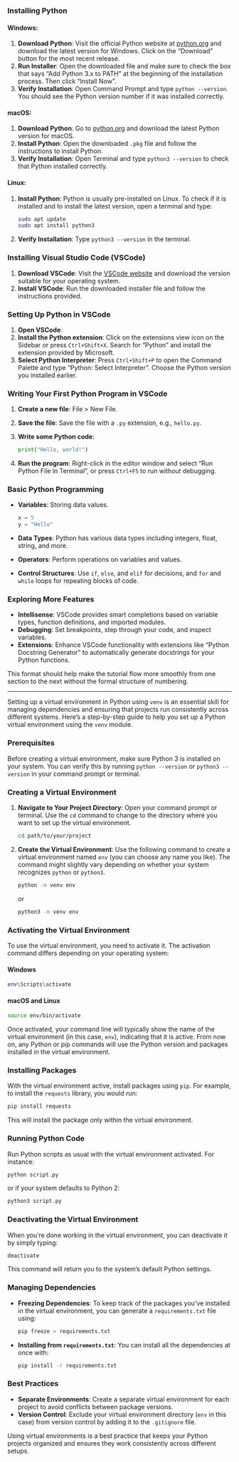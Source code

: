 ### Installing Python

#### Windows:
1. **Download Python**: Visit the official Python website at [python.org](https://www.python.org/downloads/) and download the latest version for Windows. Click on the "Download" button for the most recent release.
2. **Run Installer**: Open the downloaded file and make sure to check the box that says "Add Python 3.x to PATH" at the beginning of the installation process. Then click "Install Now".
3. **Verify Installation**: Open Command Prompt and type `python --version`. You should see the Python version number if it was installed correctly.

#### macOS:
1. **Download Python**: Go to [python.org](https://www.python.org/downloads/) and download the latest Python version for macOS.
2. **Install Python**: Open the downloaded `.pkg` file and follow the instructions to install Python.
3. **Verify Installation**: Open Terminal and type `python3 --version` to check that Python installed correctly.

#### Linux:
1. **Install Python**: Python is usually pre-installed on Linux. To check if it is installed and to install the latest version, open a terminal and type:
   ```bash
   sudo apt update
   sudo apt install python3
   ```
2. **Verify Installation**: Type `python3 --version` in the terminal.

### Installing Visual Studio Code (VSCode)
1. **Download VSCode**: Visit the [VSCode website](https://code.visualstudio.com/) and download the version suitable for your operating system.
2. **Install VSCode**: Run the downloaded installer file and follow the instructions provided.

### Setting Up Python in VSCode
1. **Open VSCode**.
2. **Install the Python extension**: Click on the extensions view icon on the Sidebar or press `Ctrl+Shift+X`. Search for "Python" and install the extension provided by Microsoft.
3. **Select Python Interpreter**: Press `Ctrl+Shift+P` to open the Command Palette and type "Python: Select Interpreter". Choose the Python version you installed earlier.

### Writing Your First Python Program in VSCode
1. **Create a new file**: File > New File.
2. **Save the file**: Save the file with a `.py` extension, e.g., `hello.py`.
3. **Write some Python code**:
   ```python
   print("Hello, world!")
   ```
4. **Run the program**: Right-click in the editor window and select "Run Python File in Terminal", or press `Ctrl+F5` to run without debugging.

### Basic Python Programming
- **Variables**: Storing data values.
  ```python
  x = 5
  y = "Hello"
  ```
- **Data Types**: Python has various data types including integers, float, string, and more.
- **Operators**: Perform operations on variables and values.
- **Control Structures**: Use `if`, `else`, and `elif` for decisions, and `for` and `while` loops for repeating blocks of code.

### Exploring More Features
- **Intellisense**: VSCode provides smart completions based on variable types, function definitions, and imported modules.
- **Debugging**: Set breakpoints, step through your code, and inspect variables.
- **Extensions**: Enhance VSCode functionality with extensions like "Python Docstring Generator" to automatically generate docstrings for your Python functions.

This format should help make the tutorial flow more smoothly from one section to the next without the formal structure of numbering.

---

Setting up a virtual environment in Python using `venv` is an essential skill for managing dependencies and ensuring that projects run consistently across different systems. Here’s a step-by-step guide to help you set up a Python virtual environment using the `venv` module.

### Prerequisites
Before creating a virtual environment, make sure Python 3 is installed on your system. You can verify this by running `python --version` or `python3 --version` in your command prompt or terminal.

### Creating a Virtual Environment
1. **Navigate to Your Project Directory**: Open your command prompt or terminal. Use the `cd` command to change to the directory where you want to set up the virtual environment.
   ```bash
   cd path/to/your/project
   ```

2. **Create the Virtual Environment**: Use the following command to create a virtual environment named `env` (you can choose any name you like). The command might slightly vary depending on whether your system recognizes `python` or `python3`.
   ```bash
   python -m venv env
   ```
   or
   ```bash
   python3 -m venv env
   ```

### Activating the Virtual Environment
To use the virtual environment, you need to activate it. The activation command differs depending on your operating system:

#### Windows
```bash
env\Scripts\activate
```

#### macOS and Linux
```bash
source env/bin/activate
```
Once activated, your command line will typically show the name of the virtual environment (in this case, `env`), indicating that it is active. From now on, any Python or pip commands will use the Python version and packages installed in the virtual environment.

### Installing Packages
With the virtual environment active, install packages using `pip`. For example, to install the `requests` library, you would run:
```bash
pip install requests
```
This will install the package only within the virtual environment.

### Running Python Code
Run Python scripts as usual with the virtual environment activated. For instance:
```bash
python script.py
```
or if your system defaults to Python 2:
```bash
python3 script.py
```

### Deactivating the Virtual Environment
When you're done working in the virtual environment, you can deactivate it by simply typing:
```bash
deactivate
```
This command will return you to the system’s default Python settings.

### Managing Dependencies
- **Freezing Dependencies**: To keep track of the packages you've installed in the virtual environment, you can generate a `requirements.txt` file using:
  ```bash
  pip freeze > requirements.txt
  ```
- **Installing from `requirements.txt`**: You can install all the dependencies at once with:
  ```bash
  pip install -r requirements.txt
  ```

### Best Practices
- **Separate Environments**: Create a separate virtual environment for each project to avoid conflicts between package versions.
- **Version Control**: Exclude your virtual environment directory (`env` in this case) from version control by adding it to the `.gitignore` file.

Using virtual environments is a best practice that keeps your Python projects organized and ensures they work consistently across different setups.
